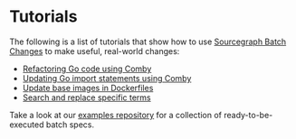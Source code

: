 # Tutorials

The following is a list of tutorials that show how to use [Sourcegraph Batch Changes](/batch_changes/) to make useful, real-world changes:

- [Refactoring Go code using Comby](/batch_changes/tutorials/refactor_go_comby)
- [Updating Go import statements using Comby](/batch_changes/tutorials/updating_go_import_statements)
- [Update base images in Dockerfiles](/batch_changes/tutorials/update_base_images_in_dockerfiles)
- [Search and replace specific terms](/batch_changes/tutorials/search_and_replace_specific_terms)


Take a look at our [examples repository](https://github.com/sourcegraph/batch-change-examples) for a collection of ready-to-be-executed batch specs.
